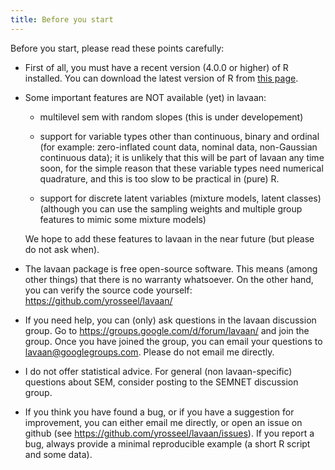 ```yaml
---
title: Before you start
---
```


Before you start, please read these points carefully:

-   First of all, you must have a recent version (4.0.0 or higher) of R installed. You can download the latest version of R from [this page](http://cran.r-project.org/).

-   Some important features are NOT available (yet) in lavaan:

    -   multilevel sem with random slopes (this is under developement)

    -   support for variable types other than continuous, binary and ordinal (for example: zero-inflated count data, nominal data, non-Gaussian continuous data); it is unlikely that this will be part of lavaan any time soon, for the simple reason that these variable types need numerical quadrature, and this is too slow to be practical in (pure) R.

    -   support for discrete latent variables (mixture models, latent classes) (although you can use the sampling weights and multiple group features to mimic some mixture models)

    We hope to add these features to lavaan in the near future (but please do not ask when).

-   The lavaan package is free open-source software. This means (among other things) that there is no warranty whatsoever. On the other hand, you can verify the source code yourself: <https://github.com/yrosseel/lavaan/>

-   If you need help, you can (only) ask questions in the lavaan discussion group. Go to <https://groups.google.com/d/forum/lavaan/> and join the group. Once you have joined the group, you can email your questions to [lavaan\@googlegroups.com](mailto:lavaan@googlegroups.com){.email}. Please do not email me directly.

-   I do not offer statistical advice. For general (non lavaan-specific) questions about SEM, consider posting to the SEMNET discussion group.

-   If you think you have found a bug, or if you have a suggestion for improvement, you can either email me directly, or open an issue on github (see <https://github.com/yrosseel/lavaan/issues>). If you report a bug, always provide a minimal reproducible example (a short R script and some data).
